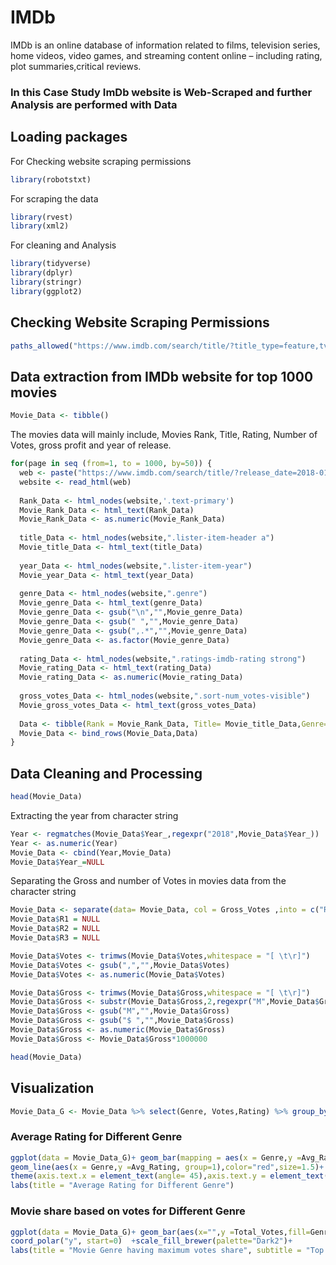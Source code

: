 
# IMDb

IMDb is an online database of information related to films, television series, home videos, video games, and streaming content online – including rating, plot summaries,critical reviews.

### In this Case Study ImDb website is Web-Scraped and further Analysis are performed with Data

## Loading packages

For Checking website scraping permissions
```{r}
library(robotstxt) 
```

For scraping the data
```{r}
library(rvest)
library(xml2)
```

For cleaning and Analysis
```{r}
library(tidyverse)
library(dplyr)
library(stringr)
library(ggplot2)
```

## Checking Website Scraping Permissions
```{r}
paths_allowed("https://www.imdb.com/search/title/?title_type=feature,tv_movie,tv_series,documentary&num_votes=1000")
```

##  Data extraction from IMDb website for top 1000 movies

```{r}
Movie_Data <- tibble()
```

The movies data will mainly include, Movies Rank, Title, Rating, Number of Votes, gross profit and year of release.

```{r warning=FALSE}
for(page in seq (from=1, to = 1000, by=50)) {
  web <- paste("https://www.imdb.com/search/title/?release_date=2018-01-01,2018-12-31&start=",toString(page),"&ref_=adv_nxt",sep="")    
  website <- read_html(web)
  
  Rank_Data <- html_nodes(website,'.text-primary')
  Movie_Rank_Data <- html_text(Rank_Data)
  Movie_Rank_Data <- as.numeric(Movie_Rank_Data)
  
  title_Data <- html_nodes(website,".lister-item-header a")
  Movie_title_Data <- html_text(title_Data)
  
  year_Data <- html_nodes(website,".lister-item-year")
  Movie_year_Data <- html_text(year_Data)
  
  genre_Data <- html_nodes(website,".genre")
  Movie_genre_Data <- html_text(genre_Data)
  Movie_genre_Data <- gsub("\n","",Movie_genre_Data)
  Movie_genre_Data <- gsub(" ","",Movie_genre_Data)
  Movie_genre_Data <- gsub(",.*","",Movie_genre_Data)
  Movie_genre_Data <- as.factor(Movie_genre_Data)
  
  rating_Data <- html_nodes(website,".ratings-imdb-rating strong")
  Movie_rating_Data <- html_text(rating_Data)
  Movie_rating_Data <- as.numeric(Movie_rating_Data)
  
  gross_votes_Data <- html_nodes(website,".sort-num_votes-visible")
  Movie_gross_votes_Data <- html_text(gross_votes_Data)
  
  Data <- tibble(Rank = Movie_Rank_Data, Title= Movie_title_Data,Genre= Movie_genre_Data, Rating= Movie_rating_Data,Year_ = Movie_year_Data, Gross_Votes = Movie_gross_votes_Data)
  Movie_Data <- bind_rows(Movie_Data,Data)
}
```


## Data Cleaning and Processing

```{r}
head(Movie_Data)
```


Extracting the year from character string

```{r}
Year <- regmatches(Movie_Data$Year_,regexpr("2018",Movie_Data$Year_))
Year <- as.numeric(Year)
Movie_Data <- cbind(Year,Movie_Data)
Movie_Data$Year_=NULL
```

Separating the Gross and number of Votes in movies data from the character string

```{r warning=FALSE}
Movie_Data <- separate(data= Movie_Data, col = Gross_Votes ,into = c("R1","R2","Votes","R3","Gross"),sep= "\n")
Movie_Data$R1 = NULL
Movie_Data$R2 = NULL
Movie_Data$R3 = NULL

Movie_Data$Votes <- trimws(Movie_Data$Votes,whitespace = "[ \t\r]")
Movie_Data$Votes <- gsub(",","",Movie_Data$Votes)
Movie_Data$Votes <- as.numeric(Movie_Data$Votes)

Movie_Data$Gross <- trimws(Movie_Data$Gross,whitespace = "[ \t\r]")
Movie_Data$Gross <- substr(Movie_Data$Gross,2,regexpr("M",Movie_Data$Gross))
Movie_Data$Gross <- gsub("M","",Movie_Data$Gross)
Movie_Data$Gross <- gsub("$ ","",Movie_Data$Gross)
Movie_Data$Gross <- as.numeric(Movie_Data$Gross)
Movie_Data$Gross <- Movie_Data$Gross*1000000
```

```{r}
head(Movie_Data)
```

## Visualization

```{r warning=FALSE}
Movie_Data_G <- Movie_Data %>% select(Genre, Votes,Rating) %>% group_by(Genre) %>% summarise(Total_Votes = sum(Votes),Avg_Rating = mean(Rating))
```

### Average Rating for Different Genre

```{r}
ggplot(data = Movie_Data_G)+ geom_bar(mapping = aes(x = Genre,y =Avg_Rating),stat='identity',fill="#30D5C8")+
geom_line(aes(x = Genre,y =Avg_Rating, group=1),color="red",size=1.5)+
theme(axis.text.x = element_text(angle= 45),axis.text.y = element_text(angle= 45))+
labs(title = "Average Rating for Different Genre")
```

### Movie share based on votes for Different Genre

```{r warning=FALSE}
ggplot(data = Movie_Data_G)+ geom_bar(aes(x="",y =Total_Votes,fill=Genre),stat='identity')+
coord_polar("y", start=0)  +scale_fill_brewer(palette="Dark2")+
labs(title = "Movie Genre having maximum votes share", subtitle = "Top 3 Genre are ACTION,COMEDY,DRAMA")
```

